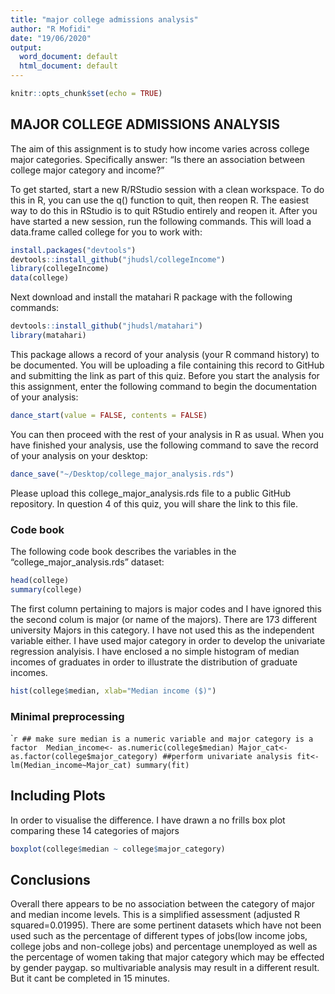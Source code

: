 ```yaml
---
title: "major college admissions analysis"
author: "R Mofidi"
date: "19/06/2020"
output:
  word_document: default
  html_document: default
---
```


```r
knitr::opts_chunk$set(echo = TRUE)
```

## MAJOR COLLEGE ADMISSIONS ANALYSIS

The aim of this assignment is to study how income varies across college major categories. Specifically answer: “Is there an association between college major category and income?”

To get started, start a new R/RStudio session with a clean workspace. To do this in R, you can use the q() function to quit, then reopen R. The easiest way to do this in RStudio is to quit RStudio entirely and reopen it. After you have started a new session, run the following commands. This will load a data.frame called college for you to work with:

```r
install.packages("devtools")
devtools::install_github("jhudsl/collegeIncome")
library(collegeIncome)
data(college)
```

Next download and install the matahari R package with the following commands:

```r
devtools::install_github("jhudsl/matahari")
library(matahari)
```

This package allows a record of your analysis (your R command history) to be documented. You will be uploading a file containing this record to GitHub and submitting the link as part of this quiz. Before you start the analysis for this assignment, enter the following command to begin the documentation of your analysis:

```r
dance_start(value = FALSE, contents = FALSE)
```

You can then proceed with the rest of your analysis in R as usual. When you have finished your analysis, use the following command to save the record of your analysis on your desktop:
```r
dance_save("~/Desktop/college_major_analysis.rds")
````

Please upload this college_major_analysis.rds file to a public GitHub repository. In 
question 4 of this quiz, you will share the link to this file.

### Code book

The following code book describes the variables in the "college_major_analysis.rds"
dataset: 

```r
head(college)
summary(college)

```

The first column pertaining to majors is major codes and I have ignored this the second colum is major (or name of the majors). There are 173 different university Majors in this category. I have not used this as the independent variable either. I have used major category in order to develop the univariate regression analyisis. I have enclosed a no simple histogram of median incomes of graduates in order to illustrate the distribution of graduate incomes. 

```r
hist(college$median, xlab="Median income ($)")
```


### Minimal preprocessing 
````r
## make sure median is a numeric variable and major category is a factor 
Median_income<- as.numeric(college$median)
Major_cat<- as.factor(college$major_category)
##perform univariate analysis
fit<- lm(Median_income~Major_cat)
summary(fit)
```

## Including Plots

In order to visualise the difference. I have drawn a no frills box plot comparing these 14 categories of majors

```r
boxplot(college$median ~ college$major_category)
```

## Conclusions 
Overall there appears to be no association between the category of major and median income levels. This is a simplified assessment (adjusted R squared=0.01995). There are some pertinent datasets which have not been used such as the percentage of different types of jobs(low income jobs, college jobs and non-college jobs) and percentage unemployed as well as the percentage of women taking that major category which may be effected by gender paygap. so multivariable analysis may result in a different result. But it cant be completed in 15 minutes.